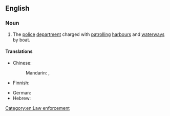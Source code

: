 ==English==
{{wikipedia}}

===Noun===
{{en-noun|-}}

# The [[police]] [[department]] charged with [[patrol]]ling [[harbour]]s and [[waterway]]s by boat.

====Translations====
{{trans-top|police department charged with patrolling harbours and waterways}}
* Chinese:
*: Mandarin: {{t+|cmn|水上警察|tr=shuǐshàng jǐngchá|sc=Hani}}, {{t+|cmn|水警|tr=shuǐjǐng|sc=Hani}}
* Finnish: {{t+|fi|venepoliisi}}
{{trans-mid}}
* German: {{t+|de|Wasserschutzpolizei|f}}
* Hebrew: {{t+|he|יְחִידַת שִׁטּוּר יַמִּי|f|tr=yekhidat shitur yami}}
{{trans-bottom}}

[[Category:en:Law enforcement]]